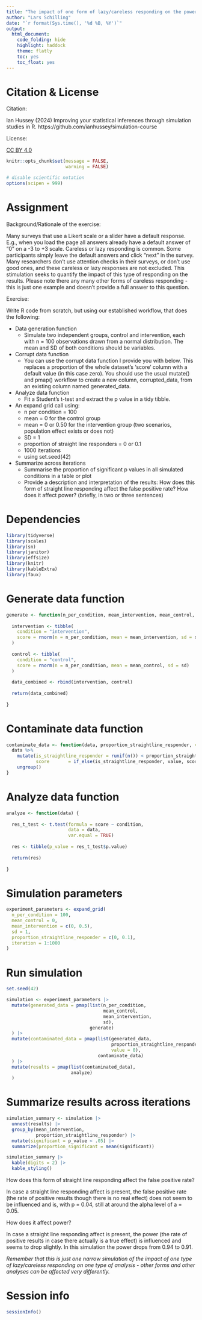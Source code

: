 ```yaml
---
title: "The impact of one form of lazy/careless responding on the power and false positive rate of a Student's t-test"
author: "Lars Schilling"
date: "`r format(Sys.time(), '%d %B, %Y')`"
output:
  html_document:
    code_folding: hide
    highlight: haddock
    theme: flatly
    toc: yes
    toc_float: yes
---
```


# Citation & License

Citation: 

Ian Hussey (2024) Improving your statistical inferences through simulation studies in R. https://github.com/ianhussey/simulation-course

License: 

[CC BY 4.0](https://creativecommons.org/licenses/by/4.0/deed.en)

```r

knitr::opts_chunk$set(message = FALSE, 
                      warning = FALSE)

# disable scientific notation
options(scipen = 999) 

```

# Assignment

Background/Rationale of the exercise:

Many surveys that use a Likert scale or a slider have a default response. E.g., when you load the page all answers already have a default answer of "0" on a -3 to +3 scale. Careless or lazy responding is common. Some participants simply leave the default answers and click "next" in the survey. Many researchers don't use attention checks in their surveys, or don't use good ones, and these careless or lazy responses are not excluded. This stimulation seeks to quantify the impact of this type of responding on the results. Please note there any many other forms of careless responding - this is just one example and doesn't provide a full answer to this question. 

Exercise:

Write R code from scratch, but using our established workflow, that does the following:

- Data generation function
  - Simulate two independent groups, control and intervention, each with n = 100 observations drawn from a normal distribution. The mean and SD of both conditions should be variables. 
- Corrupt data function
  - You can use the corrupt data function I provide you with below. This replaces a proportion of the whole dataset's 'score' column with a default value (in this case zero). You should use the usual mutate() and pmap() workflow to create a new column, corrupted_data, from an existing column named generated_data.
- Analyze data function
  - Fit a Student's t-test and extract the p value in a tidy tibble.
- An expand grid call using:
  - n per condition = 100
  - mean = 0 for the control group
  - mean = 0 or 0.50 for the intervention group (two scenarios, population effect exists or does not)
  - SD = 1
  - proportion of straight line responders = 0 or 0.1
  - 1000 iterations
  - using set.seed(42)
- Summarize across iterations
  - Summarise the proportion of significant p values in all simulated conditions in a table or plot
  - Provide a description and interpretation of the results: How does this form of straight line responding affect the false positive rate? How does it affect power? (briefly, in two or three sentences)
  
# Dependencies

```r

library(tidyverse)
library(scales)
library(sn)
library(janitor)
library(effsize)
library(knitr)
library(kableExtra)
library(faux)

```

# Generate data function

```r
generate <- function(n_per_condition, mean_intervention, mean_control, sd) {
  
  intervention <- tibble(
    condition = "intervention",
    score = rnorm(n = n_per_condition, mean = mean_intervention, sd = sd)
  )
  
  control <- tibble(
    condition = "control",
    score = rnorm(n = n_per_condition, mean = mean_control, sd = sd)
  )
  
  data_combined <- rbind(intervention, control)
  
  return(data_combined)  
  
}

```

# Contaminate data function

```r

contaminate_data <- function(data, proportion_straightline_responder, value = 0) {
  data %>% 
    mutate(is_straightline_responder = runif(n()) < proportion_straightline_responder,    # Bernoulli(proportion)
           score       = if_else(is_straightline_responder, value, score)) %>% 
    ungroup()
}

```

# Analyze data function

```r
analyze <- function(data) {
  
  res_t_test <- t.test(formula = score ~ condition,
                       data = data,
                       var.equal = TRUE)
  
  res <- tibble(p_value = res_t_test$p.value)
  
  return(res)
  
}

```

# Simulation parameters

```r

experiment_parameters <- expand_grid(
  n_per_condition = 100,
  mean_control = 0,
  mean_intervention = c(0, 0.5),
  sd = 1,
  proportion_straightline_responder = c(0, 0.1),
  iteration = 1:1000
)

```

# Run simulation

```r

set.seed(42)

simulation <- experiment_parameters |> 
  mutate(generated_data = pmap(list(n_per_condition,
                                    mean_control,
                                    mean_intervention,
                                    sd),
                               generate)
  ) |> 
  mutate(contaminated_data = pmap(list(generated_data,
                                       proportion_straightline_responder,
                                       value = 0),
                                  contaminate_data)
  ) |> 
  mutate(results = pmap(list(contaminated_data),
                        analyze)
  )

```

# Summarize results across iterations

```r

simulation_summary <- simulation |> 
  unnest(results) |> 
  group_by(mean_intervention,
           proportion_straightline_responder) |> 
  mutate(significant = p_value < .05) |> 
  summarize(proportion_significant = mean(significant))

simulation_summary |> 
  kable(digits = 2) |> 
  kable_styling()

```

How does this form of straight line responding affect the false positive rate?

In case a straight line responding affect is present, the false positive rate (the rate of positive results though there is no real effect) does not seem to be influenced and is, with p = 0.04, still at around the alpha level of a = 0.05.

How does it affect power?

In case a straight line responding affect is present, the power (the rate of positive results in case there actually is a true effect) is influenced and seems to drop slightly. In this simulation the power drops from 0.94 to 0.91.

*Remember that this is just one narrow simulation of the impact of one type of lazy/careless responding on one type of analysis - other forms and other analyses can be affected very differently.* 

# Session info

```r

sessionInfo()

```


